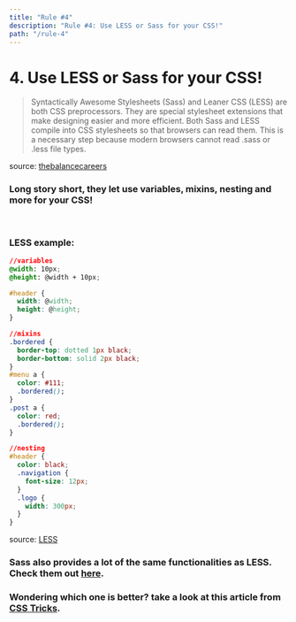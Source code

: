 ```yaml
---
title: "Rule #4"
description: "Rule #4: Use LESS or Sass for your CSS!"
path: "/rule-4"
---
```



# 4. Use LESS or Sass for your CSS!

> Syntactically Awesome Stylesheets (Sass) and Leaner CSS (LESS) are both CSS preprocessors. They are special stylesheet extensions that make designing easier and more efficient. Both Sass and LESS compile into CSS stylesheets so that browsers can read them. This is a necessary step because modern browsers cannot read .sass or .less file types.

source: [thebalancecareers](https://www.thebalancecareers.com/sass-vs-less-2071912)

### Long story short, they let use variables, mixins, nesting and more for your CSS!

<br />

### LESS example:

```css
//variables
@width: 10px;
@height: @width + 10px;

#header {
  width: @width;
  height: @height;
}

//mixins
.bordered {
  border-top: dotted 1px black;
  border-bottom: solid 2px black;
}
#menu a {
  color: #111;
  .bordered();
}
.post a {
  color: red;
  .bordered();
}

//nesting
#header {
  color: black;
  .navigation {
    font-size: 12px;
  }
  .logo {
    width: 300px;
  }
}
```

source: [LESS](http://lesscss.org/)

### Sass also provides a lot of the same functionalities as LESS. Check them out [here](https://sass-lang.com/guide).

### Wondering which one is better? take a look at this article from [CSS Tricks](https://css-tricks.com/sass-vs-less/).

<GoTo rule="5" />

